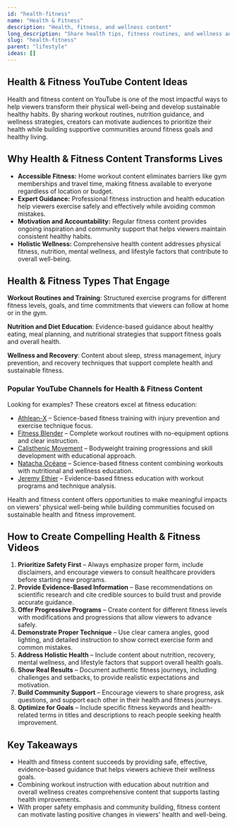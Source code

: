 ```yaml
---
id: "health-fitness"
name: "Health & Fitness"
description: "Health, fitness, and wellness content"
long_description: "Share health tips, fitness routines, and wellness advice"
slug: "health-fitness"
parent: "lifestyle"
ideas: []
---
```


## Health & Fitness YouTube Content Ideas

Health and fitness content on YouTube is one of the most impactful ways to help viewers transform their physical well-being and develop sustainable healthy habits. By sharing workout routines, nutrition guidance, and wellness strategies, creators can motivate audiences to prioritize their health while building supportive communities around fitness goals and healthy living.

## Why Health & Fitness Content Transforms Lives

- **Accessible Fitness:** Home workout content eliminates barriers like gym memberships and travel time, making fitness available to everyone regardless of location or budget.  
- **Expert Guidance:** Professional fitness instruction and health education help viewers exercise safely and effectively while avoiding common mistakes.  
- **Motivation and Accountability:** Regular fitness content provides ongoing inspiration and community support that helps viewers maintain consistent healthy habits.  
- **Holistic Wellness:** Comprehensive health content addresses physical fitness, nutrition, mental wellness, and lifestyle factors that contribute to overall well-being.  

## Health & Fitness Types That Engage

**Workout Routines and Training**: Structured exercise programs for different fitness levels, goals, and time commitments that viewers can follow at home or in the gym.

**Nutrition and Diet Education**: Evidence-based guidance about healthy eating, meal planning, and nutritional strategies that support fitness goals and overall health.

**Wellness and Recovery**: Content about sleep, stress management, injury prevention, and recovery techniques that support complete health and sustainable fitness.

### Popular YouTube Channels for Health & Fitness Content

Looking for examples? These creators excel at fitness education:  
- [Athlean-X](https://www.youtube.com/@athleanx) – Science-based fitness training with injury prevention and exercise technique focus.  
- [Fitness Blender](https://www.youtube.com/@FitnessBlender) – Complete workout routines with no-equipment options and clear instruction.  
- [Calisthenic Movement](https://www.youtube.com/@CalisthenicMovement) – Bodyweight training progressions and skill development with educational approach.  
- [Natacha Océane](https://www.youtube.com/@NatachaOceane) – Science-based fitness content combining workouts with nutritional and wellness education.  
- [Jeremy Ethier](https://www.youtube.com/@JeremyEthier) – Evidence-based fitness education with workout programs and technique analysis.  

Health and fitness content offers opportunities to make meaningful impacts on viewers' physical well-being while building communities focused on sustainable health and fitness improvement.

## How to Create Compelling Health & Fitness Videos

1. **Prioritize Safety First** – Always emphasize proper form, include disclaimers, and encourage viewers to consult healthcare providers before starting new programs.  
2. **Provide Evidence-Based Information** – Base recommendations on scientific research and cite credible sources to build trust and provide accurate guidance.  
3. **Offer Progressive Programs** – Create content for different fitness levels with modifications and progressions that allow viewers to advance safely.  
4. **Demonstrate Proper Technique** – Use clear camera angles, good lighting, and detailed instruction to show correct exercise form and common mistakes.  
5. **Address Holistic Health** – Include content about nutrition, recovery, mental wellness, and lifestyle factors that support overall health goals.  
6. **Show Real Results** – Document authentic fitness journeys, including challenges and setbacks, to provide realistic expectations and motivation.  
7. **Build Community Support** – Encourage viewers to share progress, ask questions, and support each other in their health and fitness journeys.  
8. **Optimize for Goals** – Include specific fitness keywords and health-related terms in titles and descriptions to reach people seeking health improvement.  

## Key Takeaways

- Health and fitness content succeeds by providing safe, effective, evidence-based guidance that helps viewers achieve their wellness goals.  
- Combining workout instruction with education about nutrition and overall wellness creates comprehensive content that supports lasting health improvements.  
- With proper safety emphasis and community building, fitness content can motivate lasting positive changes in viewers' health and well-being.